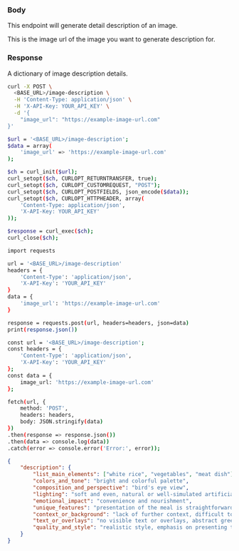 
### Body
 
This endpoint will generate detail description of an image.

<ParamField body="image_url" type="string">
  This is the image url of the image you want to generate description for.
</ParamField>

### Response

<ResponseField name="description" type="string">
  A dictionary of image description details. 
</ResponseField>

<RequestExample>

```bash cURL
curl -X POST \
  <BASE_URL>/image-description \
  -H 'Content-Type: application/json' \
  -H 'X-API-Key: YOUR_API_KEY' \
  -d '{
    "image_url": "https://example-image-url.com"
}'

```

```bash PHP
$url = '<BASE_URL>/image-description';
$data = array(
    'image_url' => 'https://example-image-url.com'
);

$ch = curl_init($url);
curl_setopt($ch, CURLOPT_RETURNTRANSFER, true);
curl_setopt($ch, CURLOPT_CUSTOMREQUEST, "POST");
curl_setopt($ch, CURLOPT_POSTFIELDS, json_encode($data));
curl_setopt($ch, CURLOPT_HTTPHEADER, array(
    'Content-Type: application/json',
    'X-API-Key: YOUR_API_KEY'
));

$response = curl_exec($ch);
curl_close($ch);

```

```bash Python
import requests

url = '<BASE_URL>/image-description'
headers = {
    'Content-Type': 'application/json',
    'X-API-Key': 'YOUR_API_KEY'
}
data = {
    'image_url': 'https://example-image-url.com'
}

response = requests.post(url, headers=headers, json=data)
print(response.json())

```

```bash JavaScript
const url = '<BASE_URL>/image-description';
const headers = {
    'Content-Type': 'application/json',
    'X-API-Key': 'YOUR_API_KEY'
};
const data = {
    image_url: 'https://example-image-url.com'
};

fetch(url, {
    method: 'POST',
    headers: headers,
    body: JSON.stringify(data)
})
.then(response => response.json())
.then(data => console.log(data))
.catch(error => console.error('Error:', error));

```

</RequestExample>

<ResponseExample>

```json Response
{
	"description": {
		"list_main_elements": ["white rice", "vegetables", "meat dish"], 
		"colors_and_tone": "bright and colorful palette", 
		"composition_and_perspective": "bird's eye view", 
		"lighting": "soft and even, natural or well-simulated artificial light", 
		"emotional_impact": "convenience and nourishment", 
		"unique_features": "presentation of the meal is straightforward, components of the meal are separated", 
		"context_or_background": "lack of further context, difficult to determine cuisine type, chef, or occasion", 
		"text_or_overlays": "no visible text or overlays, abstract green circular shapes in the background", 
		"quality_and_style": "realistic style, emphasis on presenting the meal accurately and appealingly, minimal editing or stylization"
	}
}
```

</ResponseExample>


&nbsp;
#
&nbsp;
#
&nbsp;